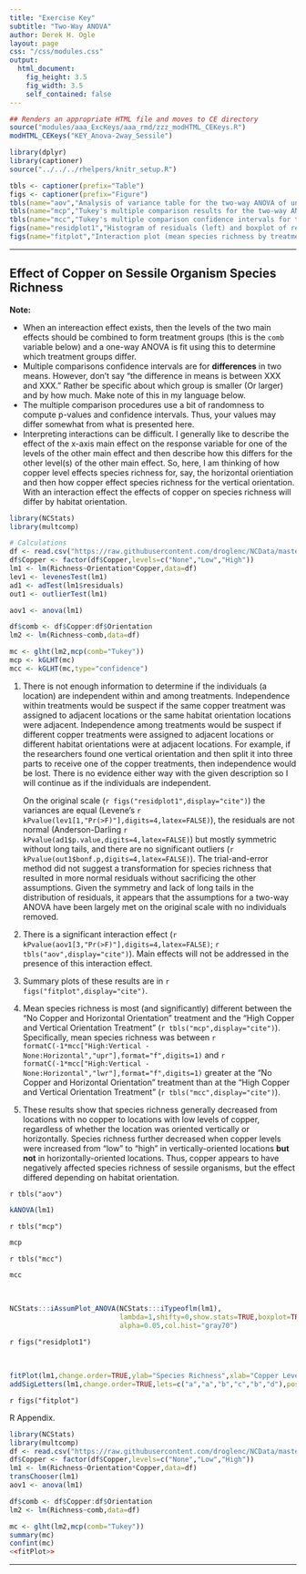 ```yaml
---
title: "Exercise Key"
subtitle: "Two-Way ANOVA"
author: Derek H. Ogle
layout: page
css: "/css/modules.css"
output:
  html_document:
    fig_height: 3.5
    fig_width: 3.5
    self_contained: false
---
```


```r
## Renders an appropriate HTML file and moves to CE directory
source("modules/aaa_ExcKeys/aaa_rmd/zzz_modHTML_CEKeys.R")
modHTML_CEKeys("KEY_Anova-2way_Sessile")
```

```r
library(dplyr)
library(captioner)
source("../../../rhelpers/knitr_setup.R")

tbls <- captioner(prefix="Table")
figs <- captioner(prefix="Figure")
tbls(name="aov","Analysis of variance table for the two-way ANOVA of untransformed species richness of sessile organisms by copper treatment level and habiat orientation.")
tbls(name="mcp","Tukey's multiple comparison results for the two-way ANOVA of untransformed species richness of sessile organisms by copper treatment level and habiat orientation.")
tbls(name="mcc","Tukey's multiple comparison confidence intervals for the two-way ANOVA of untransformed species richness of sessile organisms by copper treatment level and habiat orientation.")
figs(name="residplot1","Histogram of residuals (left) and boxplot of residuals by treatment group (right) for the two-way ANOVA of untransformed species richness of sessile organisms by copper treatment level and habiat orientation.")
figs(name="fitplot","Interaction plot (mean species richness by treatment group) for the two-way ANOVA of untransformed species richness of sessile organisms by copper treatment level and habiat orientation. Treatment means with different letters are significantly different.")
```

----

## Effect of Copper on Sessile Organism Species Richness

<div class="alert alert-warning">
<strong>Note:</strong> 
<ul>
  <li>When an intereaction effect exists, then the levels of the two main effects should be combined to form treatment groups (this is the `comb` variable below) and a one-way ANOVA is fit using this to determine which treatment groups differ.</li>
  <li>Multiple comparisons confidence intervals are for <b>differences</b> in two means. However, don't say "the difference in means is between XXX and XXX." Rather be specific about which group is smaller (Or larger) and by how much. Make note of this in my language below.</li>
  <li>The multiple comparison procedures use a bit of randomness to compute p-values and confidence intervals. Thus, your values may differ somewhat from what is presented here.</li>
  <li>Interpreting interactions can be difficult. I generally like to describe the effect of the x-axis main effect on the response variable for one of the levels of the other main effect and then describe how this differs for the other level(s) of the other main effect. So, here, I am thinking of how copper level effects species richness for, say, the horizontal orientiation and then how copper effect species richness for the vertical orientation. With an interaction effect the effects of copper on species richness will differ by habitat orientation.</li>
</ul>
</div>

```r
library(NCStats)
library(multcomp)

# Calculations
df <- read.csv("https://raw.githubusercontent.com/droglenc/NCData/master/Sessile.csv")
df$Copper <- factor(df$Copper,levels=c("None","Low","High"))
lm1 <- lm(Richness~Orientation*Copper,data=df)
lev1 <- levenesTest(lm1)
ad1 <- adTest(lm1$residuals)
out1 <- outlierTest(lm1)

aov1 <- anova(lm1)

df$comb <- df$Copper:df$Orientation
lm2 <- lm(Richness~comb,data=df)

mc <- glht(lm2,mcp(comb="Tukey"))
mcp <- kGLHT(mc)
mcc <- kGLHT(mc,type="confidence")
```

1. There is not enough information to determine if the individuals (a location) are independent within and among treatments. Independence within treatments would be suspect if the same copper treatment was assigned to adjacent locations or the same habitat orientation locations were adjacent. Independence among treatments would be suspect if different copper treatments were assigned to adjacent locations or different habitat orientations were at adjacent locations. For example, if the researchers found one vertical orientation and then split it into three parts to receive one of the copper treatments, then independence would be lost. There is no evidence either way with the given description so I will continue as if the individuals are independent.

    On the original scale (`r figs("residplot1",display="cite")`) the variances are equal (Levene's `r kPvalue(lev1[1,"Pr(>F)"],digits=4,latex=FALSE)`), the residuals are not normal (Anderson-Darling `r kPvalue(ad1$p.value,digits=4,latex=FALSE)`) but mostly symmetric without long tails, and there are no significant outliers (`r kPvalue(out1$bonf.p,digits=4,latex=FALSE)`). The trial-and-error method did not suggest a transformation for species richness that resulted in more normal residuals without sacrificing the other assumptions. Given the symmetry and lack of long tails in the distribution of residuals, it appears that the assumptions for a two-way ANOVA have been largely met on the original scale with no individuals removed.
1. There is a significant interaction effect (`r kPvalue(aov1[3,"Pr(>F)"],digits=4,latex=FALSE)`; `r tbls("aov",display="cite")`). Main effects will not be addressed in the presence of this interaction effect.

1. Summary plots of these results are in `r figs("fitplot",display="cite")`.

1. Mean species richness is most (and significantly) different between the "No Copper and Horizontal Orientation" treatment and the "High Copper and Vertical Orientation Treatment" (`r tbls("mcp",display="cite")`). Specifically, mean species richness was between `r formatC(-1*mcc["High:Vertical - None:Horizontal","upr"],format="f",digits=1)` and `r formatC(-1*mcc["High:Vertical - None:Horizontal","lwr"],format="f",digits=1)` greater at the "No Copper and Horizontal Orientation" treatment than at the "High Copper and Vertical Orientation Treatment" (`r tbls("mcc",display="cite")`).

1. These results show that species richness generally decreased from locations with no copper to locations with low levels of copper, regardless of whether the location was oriented vertically or horizontally. Species richness further decreased when copper levels were increased from "low" to "high" in vertically-oriented locations **but not** in horizontally-oriented locations. Thus, copper appears to have negatively affected species richness of sessile organisms, but the effect differed depending on habitat orientation.

`r tbls("aov")`

```r
kANOVA(lm1)
```


`r tbls("mcp")`

```r
mcp
```


`r tbls("mcc")`

```r
mcc
```

&nbsp;

```r
NCStats:::iAssumPlot_ANOVA(NCStats:::iTypeoflm(lm1),
                           lambda=1,shifty=0,show.stats=TRUE,boxplot=TRUE,
                           alpha=0.05,col.hist="gray70")
```

`r figs("residplot1")`

&nbsp;


```r
fitPlot(lm1,change.order=TRUE,ylab="Species Richness",xlab="Copper Level")
addSigLetters(lm1,change.order=TRUE,lets=c("a","a","b","c","b","d"),pos=c(2,2,2,4,4,4))
```

`r figs("fitplot")`

R Appendix.
```r
library(NCStats)
library(multcomp)
df <- read.csv("https://raw.githubusercontent.com/droglenc/NCData/master/Sessile.csv")
df$Copper <- factor(df$Copper,levels=c("None","Low","High"))
lm1 <- lm(Richness~Orientation*Copper,data=df)
transChooser(lm1)
aov1 <- anova(lm1)

df$comb <- df$Copper:df$Orientation
lm2 <- lm(Richness~comb,data=df)

mc <- glht(lm2,mcp(comb="Tukey"))
summary(mc)
confint(mc)
<<fitPlot>>
```

----
